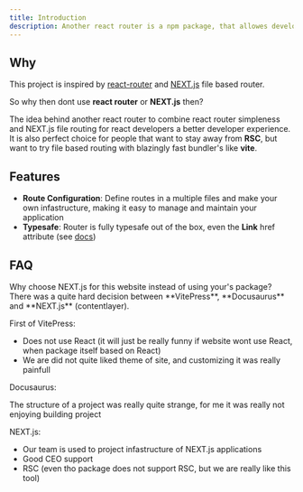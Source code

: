 ```yaml
---
title: Introduction
description: Another react router is a npm package, that allowes developers and users comfortable route between pages on their web applications built with react.
---
```


## Why

This project is inspired by [react-router](https://reactrouter.com/en/main) and [NEXT.js](https://nextjs.org/) file based router.

So why then dont use **react router** or **NEXT.js** then?

The idea behind another react router to combine react router simpleness and NEXT.js file routing for react developers a better developer experience. It is also perfect choice for people that want to stay away from **RSC**, but want to try file based routing with blazingly fast bundler's like **vite**.

## Features

- **Route Configuration**: Define routes in a multiple files and make your own infastructure, making it easy to manage and maintain your application
- **Typesafe**: Router is fully typesafe out of the box, even the **Link** href attribute (see [docs](/docs/components/link))

## FAQ

<Accordion type="multiple">

<AccordionItem value="faq-1">
	<AccordionTrigger>
		Why choose NEXT.js for this website instead of using your's package?
	</AccordionTrigger>
	<AccordionContent>
There was a quite hard decision between **VitePress**, **Docusaurus** and **NEXT.js** (contentlayer).

First of VitePress:

- Does not use React (it will just be really funny if website wont use React, when package itself based on React)
- We are did not quite liked theme of site, and customizing it was really painfull

Docusaurus:

The structure of a project was really quite strange, for me it was really not enjoying building project

NEXT.js:

- Our team is used to project infastructure of NEXT.js applications
- Good CEO support
- RSC (even tho package does not support RSC, but we are really like this tool)

</AccordionContent>
</AccordionItem>

</Accordion>
